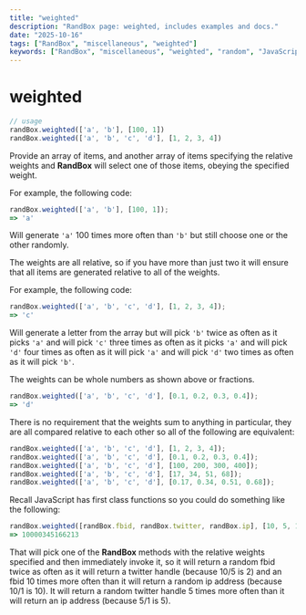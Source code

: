 ```yaml
---
title: "weighted"
description: "RandBox page: weighted, includes examples and docs."
date: "2025-10-16"
tags: ["RandBox", "miscellaneous", "weighted"]
keywords: ["RandBox", "miscellaneous", "weighted", "random", "JavaScript", "MDX"]
---
```


# weighted

```js
// usage
randBox.weighted(['a', 'b'], [100, 1])
randBox.weighted(['a', 'b', 'c', 'd'], [1, 2, 3, 4])
```

Provide an array of items, and another array of items specifying the relative weights and **RandBox** will select one of those items, obeying the specified weight.

For example, the following code:

```js
randBox.weighted(['a', 'b'], [100, 1]);
=> 'a'
```

Will generate `'a'` 100 times more often than `'b'` but still choose one or the other randomly.

The weights are all relative, so if you have more than just two it will ensure that all items are generated relative to all of the weights.

For example, the following code:

```js
randBox.weighted(['a', 'b', 'c', 'd'], [1, 2, 3, 4]);
=> 'c'
```

Will generate a letter from the array but will pick `'b'` twice as often as it picks `'a'` and will pick `'c'` three times as often as it picks `'a'` and will pick `'d'` four times as often as it will pick `'a'` and will pick `'d'` two times as often as it will pick `'b'`.

The weights can be whole numbers as shown above or fractions.

```js
randBox.weighted(['a', 'b', 'c', 'd'], [0.1, 0.2, 0.3, 0.4]);
=> 'd'
```

There is no requirement that the weights sum to anything in particular, they are all compared relative to each other so all of the following are equivalent:

```js
randBox.weighted(['a', 'b', 'c', 'd'], [1, 2, 3, 4]);
randBox.weighted(['a', 'b', 'c', 'd'], [0.1, 0.2, 0.3, 0.4]);
randBox.weighted(['a', 'b', 'c', 'd'], [100, 200, 300, 400]);
randBox.weighted(['a', 'b', 'c', 'd'], [17, 34, 51, 68]);
randBox.weighted(['a', 'b', 'c', 'd'], [0.17, 0.34, 0.51, 0.68]);
```

Recall JavaScript has first class functions so you could do something like the following:

```js
randBox.weighted([randBox.fbid, randBox.twitter, randBox.ip], [10, 5, 1])();
=> 10000345166213
```

That will pick one of the **RandBox** methods with the relative weights specified and then immediately invoke it, so it will return a random fbid twice as often as it will return a twitter handle (because 10/5 is 2) and an fbid 10 times more often than it will return a random ip address (because 10/1 is 10). It will return a random twitter handle 5 times more often than it will return an ip address (because 5/1 is 5).
